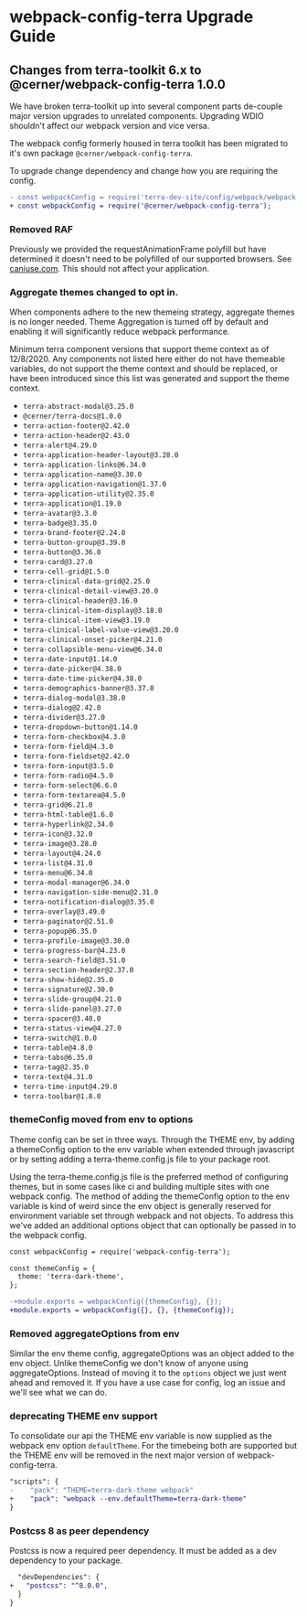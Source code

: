 
<Badge />

# webpack-config-terra Upgrade Guide

## Changes from terra-toolkit 6.x  to @cerner/webpack-config-terra 1.0.0

We have broken terra-toolkit up into several component parts de-couple major version upgrades to unrelated components. Upgrading WDIO shouldn't affect our webpack version and vice versa.

The webpack config formerly housed in terra toolkit has been migrated to it's own package `@cerner/webpack-config-terra`.

To upgrade change dependency and change how you are requiring the config.

```diff
- const webpackConfig = require('terra-dev-site/config/webpack/webpack.config');
+ const webpackConfig = require('@cerner/webpack-config-terra');
```

### Removed RAF

Previously we provided the requestAnimationFrame polyfill but have determined it doesn't need to be polyfilled of our supported browsers. See [caniuse.com](https://caniuse.com/requestanimationframe). This should not affect your application.

### Aggregate themes changed to opt in.

When components adhere to the new themeing strategy, aggregate themes is no longer needed. Theme Aggregation is turned off by default and enabling it will significantly reduce webpack performance.

Minimum terra component versions that support theme context as of 12/8/2020. Any components not listed here either do not have themeable variables, do not support the theme context and should be replaced, or have been introduced since this list was generated and support the theme context.

  * `terra-abstract-modal@3.25.0`
  * `@cerner/terra-docs@1.0.0`
  * `terra-action-footer@2.42.0`
  * `terra-action-header@2.43.0`
  * `terra-alert@4.29.0`
  * `terra-application-header-layout@3.28.0`
  * `terra-application-links@6.34.0`
  * `terra-application-name@3.30.0`
  * `terra-application-navigation@1.37.0`
  * `terra-application-utility@2.35.0`
  * `terra-application@1.19.0`
  * `terra-avatar@3.3.0`
  * `terra-badge@3.35.0`
  * `terra-brand-footer@2.24.0`
  * `terra-button-group@3.39.0`
  * `terra-button@3.36.0`
  * `terra-card@3.27.0`
  * `terra-cell-grid@1.5.0`
  * `terra-clinical-data-grid@2.25.0`
  * `terra-clinical-detail-view@3.20.0`
  * `terra-clinical-header@3.16.0`
  * `terra-clinical-item-display@3.18.0`
  * `terra-clinical-item-view@3.19.0`
  * `terra-clinical-label-value-view@3.20.0`
  * `terra-clinical-onset-picker@4.21.0`
  * `terra-collapsible-menu-view@6.34.0`
  * `terra-date-input@1.14.0`
  * `terra-date-picker@4.38.0`
  * `terra-date-time-picker@4.38.0`
  * `terra-demographics-banner@3.37.0`
  * `terra-dialog-modal@3.38.0`
  * `terra-dialog@2.42.0`
  * `terra-divider@3.27.0`
  * `terra-dropdown-button@1.14.0`
  * `terra-form-checkbox@4.3.0`
  * `terra-form-field@4.3.0`
  * `terra-form-fieldset@2.42.0`
  * `terra-form-input@3.5.0`
  * `terra-form-radio@4.5.0`
  * `terra-form-select@6.6.0`
  * `terra-form-textarea@4.5.0`
  * `terra-grid@6.21.0`
  * `terra-html-table@1.6.0`
  * `terra-hyperlink@2.34.0`
  * `terra-icon@3.32.0`
  * `terra-image@3.28.0`
  * `terra-layout@4.24.0`
  * `terra-list@4.31.0`
  * `terra-menu@6.34.0`
  * `terra-modal-manager@6.34.0`
  * `terra-navigation-side-menu@2.31.0`
  * `terra-notification-dialog@3.35.0`
  * `terra-overlay@3.49.0`
  * `terra-paginator@2.51.0`
  * `terra-popup@6.35.0`
  * `terra-profile-image@3.30.0`
  * `terra-progress-bar@4.23.0`
  * `terra-search-field@3.51.0`
  * `terra-section-header@2.37.0`
  * `terra-show-hide@2.35.0`
  * `terra-signature@2.30.0`
  * `terra-slide-group@4.21.0`
  * `terra-slide-panel@3.27.0`
  * `terra-spacer@3.40.0`
  * `terra-status-view@4.27.0`
  * `terra-switch@1.0.0`
  * `terra-table@4.8.0`
  * `terra-tabs@6.35.0`
  * `terra-tag@2.35.0`
  * `terra-text@4.31.0`
  * `terra-time-input@4.29.0`
  * `terra-toolbar@1.8.0`

### themeConfig moved from env to options

Theme config can be set in three ways. Through the THEME env, by adding a themeConfig option to the env variable when extended through javascript or by setting adding a terra-theme.config.js file to your package root.

Using the terra-theme.config.js file is the preferred method of configuring themes, but in some cases like ci and building multiple sites with one webpack config. The method of adding the themeConfig option to the env variable is kind of weird since the env object is generally reserved for environment variable set through webpack and not objects. To address this we've added an additional options object that can optionally be passed in to the webpack config.

```diff
const webpackConfig = require('webpack-config-terra');

const themeConfig = {
  theme: 'terra-dark-theme',
};

-+module.exports = webpackConfig({themeConfig}, {});
+module.exports = webpackConfig({}, {}, {themeConfig});

```

### Removed aggregateOptions from env

Similar the env theme config, aggregateOptions was an object added to the env object. Unlike themeConfig we don't know of anyone using aggregateOptions. Instead of moving it to the `options` object we just went ahead and removed it. If you have a use case for config, log an issue and we'll see what we can do.

### deprecating THEME env support

To consolidate our api the THEME env variable is now supplied as the webpack env option `defaultTheme`. For the timebeing both are supported but the THEME env will be removed in the next major version of webpack-config-terra.

```diff
"scripts": {
-    "pack": "THEME=terra-dark-theme webpack"
+    "pack": "webpack --env.defaultTheme=terra-dark-theme"
}
```

### Postcss 8 as peer dependency

Postcss is now a required peer dependency. It must be added as a dev dependency to your package.

```diff
  "devDependencies": {
+   "postcss": "^8.0.0",
  }
}
```
